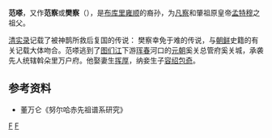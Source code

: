 {{distinguish|凡察}}
'''范嗏'''，又作'''范察'''或'''樊察'''（{{lang-mnc|ᡶᠠᠨᠴᠠ|v=Fanca|a=Fanqa}}），是[[布库里雍顺|布库里雍顺]]的裔孙，为[[凡察|凡察]]和肇祖原皇帝[[猛哥帖木儿|孟特穆]]之祖父。

[[清实录|清实录]]记载了被神鹊所救后复国的传说：
{{quote|于是居[[长白山|长白山]]东，俄漠惠之野俄朵里城，国号满洲，是为开基之始。越数世以后，不善抚其众，国人叛。布库里雍顺之族被戕。有幼子名范察者，遁于荒野。国人追之。曾有神鹊止其首，追者遥望鹊栖处，疑为枯木，中道而返。范察获免，隐其身以终。自此后世俱德鹊，诫勿加害-{云}-。数传至肇祖原皇帝。
}}
樊察幸免于难的传说，与[[朝鲜王朝|朝鲜]]史籍的有关记载大体吻合。范嗏逃到了[[图们江|图们江]]下游[[珲春|珲春]]河口的[[元朝|元朝]]奚关总管府奚关城，承袭先人统辖斡朵里万户府。他娶妻生[[童挥厚|挥厚]]，纳妾生子[[容绍包奇|容绍包奇]]。

==参考资料==
*董万仑《努尔哈赤先祖谱系研究》

{{start box}}
{{s-before|不详，最早为[[布庫里雍順|布库里雍顺]]}}
{{s-title|[[元朝|元朝]]斡朵里万户|14世纪前期}}
{{s-after|子[[童挥厚|挥厚]]}}
{{end box}}

[[Category:愛新覺羅氏|F]]
[[Category:元朝女真人|F]]